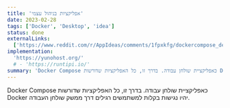 ```yaml
---
title: 'אפליקציות בניהול עצמי'
date: 2023-02-28
tags: ['Docker', 'Desktop', 'idea']
status: done
externalLinks:
  ['https://www.reddit.com/r/AppIdeas/comments/1fpxkfg/dockercompose_desktop_application/']
implementation:
  'https://yunohost.org/'
  # - 'https://runtipi.io/'
summary: 'Docker Compose כאפליקציית שולחן עבודה. בדרך זו, כל האפליקציות שדורשות Docker יהיו נגישות בקלות למשתמשים רגילים דרך ממשק שולחן העבודה.'
---
```


Docker Compose כאפליקציית שולחן עבודה. בדרך זו, כל האפליקציות שדורשות Docker יהיו נגישות בקלות למשתמשים רגילים דרך ממשק שולחן העבודה.
